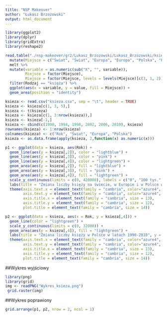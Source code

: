 ```yaml
---
title: "NSP Makeover"
author: "Łukasz Brzozowski"
output: html_document
---
```

```r
library(ggplot2)
library(dplyr)
library(gridExtra)
library(reshape2)

read.table("./nsp-makeover/gr2/Lukasz_Brzozowski/Lukasz_Brzozowski/ksieza.csv", sep = "\t", header = TRUE) %>% 
  mutate(Miejsce = c("Świat", "Świat", "Europa", "Europa", "Polska", "Polska")) %>% 
  melt %>% 
  mutate(variable = as.numeric(sub("X", "", variable)),
         Miejsce = factor(Miejsce),
         Miejsce = factor(Miejsce, levels = levels(Miejsce)[c(3, 1, 2)])) %>% 
  filter(Rodzaj == "księża") %>% 
  ggplot(aes(x = variable, y = value, fill = Miejsce)) + 
  geom_area(position = "identity")

ksieza <- read.csv("ksieza.csv", sep = "\t", header = TRUE)
ksieza <- ksieza[c(1, 3, 5),]
ksieza <- t(ksieza)
ksieza <- ksieza[c(1, 3:nrow(ksieza)),]
ksieza <- ksieza[-1,]
ksieza <- cbind(c(1990, 1994, 1998, 2002, 2006, 2010), ksieza)
rownames(ksieza) <- 1:nrow(ksieza)
colnames(ksieza) <- c("Rok", "Świat", "Europa", "Polska")
ksieza <- as.data.frame(apply(ksieza, 2,function(x) as.numeric(x)))
```
```r
p1 <- ggplot(data = ksieza, aes(Rok)) +
  geom_line(aes(y = ksieza[,2]), color = "lightblue") +
  geom_line(aes(y = ksieza[,3]), color = "pink") +
  geom_line(aes(y = ksieza[,4]), color = "lightgreen") +
  geom_area(aes(y = ksieza[,2]), fill = "lightblue") +
  geom_area(aes(y = ksieza[,3]), fill = "pink") +
  geom_area(aes(y = ksieza[,4]), fill = "lightgreen") +
  scale_y_continuous(limits = c(0, 420000), labels = c("0", "100 tys.", "200 tys.", "300 tys.", "400 tys.")) +
  labs(title = "Zmiana liczby księży na świecie, w Europie i w Polsce w latach 1990-2010", y = "Liczba księży") +
  theme(axis.text.x = element_text(family = "cambria", color="azure4", size=10),
        axis.text.y = element_text(family = "cambria", color="azure4", size = 10, angle = 60),
        axis.title.x = element_text(family = "cambria", size = 13),
        axis.title.y = element_text(family = "cambria", size = 12),
        plot.title = element_text(family = "cambria", size = 14))

p2 <- ggplot(data = ksieza, aes(x = Rok, y = ksieza[,4])) +
  geom_line(color = "lightgreen") +
  scale_y_continuous(limits = c(0, 32000)) +
  geom_area(aes(y = ksieza[,4]), fill = "lightgreen") +
  labs(title = "Zmiana liczby księży w Polsce w latach 1990-2010", y = "Liczba księży") +
  theme(axis.text.x = element_text(family = "cambria", color="azure4", size=10),
        axis.text.y = element_text(family = "cambria", color="azure4", size = 10, angle = 60),
        axis.title.x = element_text(family = "cambria", size = 13),
        axis.title.y = element_text(family = "cambria", size = 12),
        plot.title = element_text(family = "cambria", size = 14))

```
##Wykres wyjściowy
```r
library(png)
library(grid)
img <- readPNG("Wykres_ksieza.png")
 grid.raster(img)
```

##Wykres poprawiony

```r
grid.arrange(p1, p2, nrow = 2, ncol = 1)
```

